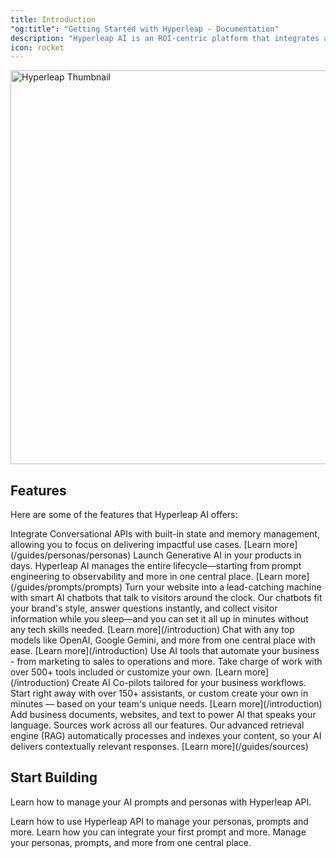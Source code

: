 ```yaml
---
title: Introduction
"og:title": "Getting Started with Hyperleap - Documentation"
description: "Hyperleap AI is an ROI-centric platform that integrates advanced artificial intelligence with intuitive automation tools to transform complex data into strategic business outcomes. Designed for developers and product teams, our platform simplifies data integration, streamlines workflows, and delivers actionable insights to optimize processes and drive measurable growth."
icon: rocket
---
```


<Frame>
  <img
    className="rounded-lg border border-gray-100"
    src="/images/thumbnail.png"
    alt="Hyperleap Thumbnail"
    width="1200"
    height="630"
  />
</Frame>


## Features

Here are some of the features that Hyperleap AI offers:

<AccordionGroup>
  <Accordion title="Personas API" icon="message">
    Integrate Conversational APIs with built-in state and memory management, allowing you to focus on delivering impactful use cases. [Learn
    more](/guides/personas/personas)
  </Accordion>
  <Accordion title="Prompts API" icon="terminal">
    Launch Generative AI in your products in days. Hyperleap AI manages the entire lifecycle—starting from prompt engineering to observability and more in one central place. [Learn more](/guides/prompts/prompts)
  </Accordion>
  <Accordion title="AI Chatbots" icon="comments">
    Turn your website into a lead-catching machine with smart AI chatbots that talk to visitors around the clock. Our chatbots fit your brand's style, answer questions instantly, and collect visitor information while you sleep—and you can set it all up in minutes without any tech skills needed. [Learn
    more](/introduction)
  </Accordion>
  <Accordion title="Chat Studio" icon="comment-dots">
  Chat with any top models like OpenAI, Google Gemini, and more from one central place with ease.
  [Learn more](/introduction)
  </Accordion>
  <Accordion title="Tools" icon="wrench">
    Use AI tools that automate your business - from marketing to sales to operations and more. Take charge of work with over 500+ tools included or customize your own.
 [Learn more](/introduction)
  </Accordion>
  <Accordion title="Assistants" icon="robot">
    Create AI Co-pilots tailored for your business workflows. Start right away with over 150+ assistants, or custom create your own in minutes — based on your team's unique needs. [Learn more](/introduction)
  </Accordion>
  <Accordion title="Sources" icon="brain">
    Add business documents, websites, and text to power AI that speaks your language. Sources work across all our features. Our advanced retrieval engine (RAG) automatically processes and indexes your content, so your AI delivers contextually relevant responses. [Learn more](/guides/sources)
  </Accordion>
</AccordionGroup>


## Start Building

Learn how to manage your AI prompts and personas with Hyperleap API.

<CardGroup cols={2}>
  <Card title="API Reference" icon="code" href="/api-ref/introduction">
    Learn how to use Hyperleap API to manage your personas, prompts and more.
  </Card>
  <Card
    title="Quickstart"
    icon="bolt"
    href="/quickstart"
  >
  Learn how you can integrate your first prompt and more.
  </Card>
  <Card title="Studio" icon="laptop" href="https://studio.hyperleapai.com">
    Manage your personas, prompts, and more from one central place.
  </Card>
</CardGroup>